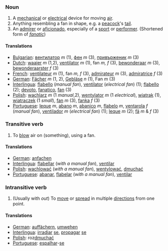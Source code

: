 ===Noun===
# A [[mechanical]] or [[electrical]] device for moving [[air]].
# Anything resembling a fan in shape, e.g. a [[peacock]]'s [[tail]].
# An [[admirer]] or [[aficionado]], especially of a [[sport]] or [[performer]].  (Shortened form of ''[[fanatic]]'')

====Translations====
*[[Bulgarian]]: [[вентилатор]] ''m'' (1), [[фен]] ''m'' (3), [[привърженик]] ''m'' (3)
*[[Dutch]]: [[waaier]] ''m'' (1,2), [[ventilator]] ''m'' (1), fan ''m, f'' (3), [[bewonderaar]] ''m'' (3), [[bewonderaarster]] ''f'' (3)
*[[French]]: [[ventilateur]] ''m'' (1), fan ''m, f'' (3), [[admirateur]] ''m'' (3), [[admiratrice]] ''f'' (3)
*[[German]]: [[Fächer]] ''m'' (1, 2), [[Gebläse]] ''n'' (1), Fan ''m'' (3)
*[[Interlingua]]: [[flabello]] (''manual fan''), [[ventilator]] (''electrical fan'') (1); [[flabello]] (2); [[devoto]], [[fanatico]], [[fan]] (3)
*[[Polish]]: [[wachlarz]] ''m'' (1 ''manual'',2), [[wentylator]] ''m'' (1 ''electrical''), [[wiatrak]] (1), [[wiatraczek]] (1 ''small''), [[fan]] ''m'' (3), [[fanka]] ''f'' (3) 
*[[Portuguese]]: [[leque]] ''m'', [[abano]] ''m'', [[abanico]] ''m'', [[flabelo]] ''m'', [[ventarola]] ''f'' (''manual fan''), [[ventilador]] ''m'' (''electrical fan'') (1); [[leque]] ''m'' (2); [[fã]] ''m'' & ''f'' (3)

===Transitive verb===
# To [[blow]] air on (something), using a fan.

====Translations====
*[[German]]: [[anfachen]]
*[[Interlingua]]: [[flabellar]] (''with a manual fan''), [[ventilar]]
*[[Polish]]: [[wachlować]] (''with a manual fan''), [[wentylować]], [[dmuchać]]
*[[Portuguese]]: [[abanar]], [[flabelar]] (''with a manual fan''), [[ventilar]]

===Intransitive verb===
# (Usually with ''out'') To [[move]] or [[spread]] in multiple [[direction]]s from one point.

====Translations====
*[[German]]: [[auffächern]], [[umwehen]]
*[[Interlingua]]: [[irradiar]] [[se]], [[propagar]] [[se]]
*[[Polish]]: roz[[dmuchać]]
*[[Portuguese]]: [[espalhar]]-[[se]]